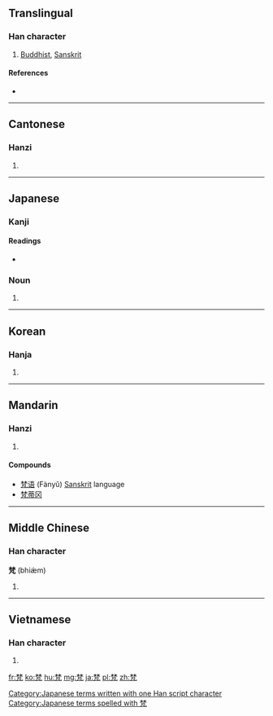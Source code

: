==Translingual==

===Han character===
{{Han char|rn=75|rad=木|as=07|sn=11|four=4421<sub>7</sub>|canj=木木竹弓戈 (DDHNI)}}

# [[Buddhist]], [[Sanskrit]]

====References====
* {{Han ref|kx=0531.090|dkj=14888|dj=0919.100|hdz=21210.050|uh=68B5|ud=26805|bh=B1EB|bd=45547}}

----

==Cantonese==

===Hanzi===
{{yue-hanzi|jyut=faan6|y=faan6}}

# {{defn|lang=yue|sort=木07}}

----

==Japanese==

===Kanji===
{{ja-kanji|grade=|rs=木07}}

====Readings====
* {{ja-readings|goon=[[ぼん]] (bon)|kanon=[[はん]] (han)|on=[[ふう]] (fū)|kun=}}

===Noun===
{{ja-noun|k|hira=ぼん|rom=bon|hidx=ほん'}}

# {{abbreviation of|梵語|lang=ja}}

[[Category:Japanese terms written with one Han script character]]
[[Category:Japanese terms spelled with 梵]]
----

==Korean==

===Hanja===
{{ko-hanja|hangeul=범|eumhun=|rv=beom|mr=pŏm|y=pem}}

# {{defn|lang=ko|sort=木07}}

----

==Mandarin==

===Hanzi===
{{cmn-hanzi|pin=[[fàn]] ([[fan4]])|wg=fan<sup>4</sup>}}

# {{defn|lang=cmn|sort=木07}}

====Compounds====
* [[梵语]] (Fànyǔ) [[Sanskrit]] language
* [[梵蒂冈]]

----

==Middle Chinese==

===Han character===
'''梵''' (bhiæ̀m)

# {{defn|ltc}}

----

==Vietnamese==

===Han character===
{{vi-hantu|[[phạn]], [[phạm]]|rs=木07}}

# {{defn|lang=vi|sort=木07}}

[[fr:梵]]
[[ko:梵]]
[[hu:梵]]
[[mg:梵]]
[[ja:梵]]
[[pl:梵]]
[[zh:梵]]